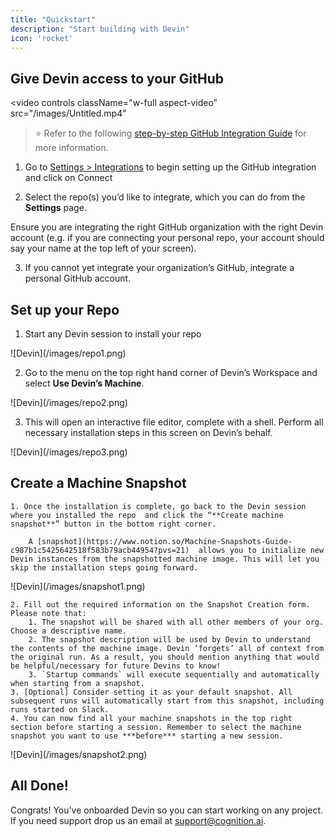```yaml
---
title: "Quickstart"
description: "Start building with Devin"
icon: 'rocket'
---
```


## Give Devin access to your GitHub

<video
  controls
  className="w-full aspect-video"
  src="/images/Untitled.mp4"
></video>

> ⭐ Refer to the following [step-by-step GitHub Integration Guide](https://www.notion.so/GitHub-Integration-Guide-f839572ed60a4d41ae2620c08c2fdb62?pvs=21) for more information.
> 
1. Go to [Settings > Integrations](https://preview.devin.ai/settings/integrations) to begin setting up the GitHub integration and click on Connect

2. Select the repo(s) you’d like to integrate, which you can do from the **Settings** page. 

Ensure you are integrating the right GitHub organization with the right Devin account (e.g. if you are connecting your personal repo, your account should say your name at the top left of your screen).

3. If you cannot yet integrate your organization’s GitHub, integrate a personal GitHub account.

## Set up your Repo

1. Start any Devin session to install your repo
    
<Frame>
    ![Devin](/images/repo1.png)
</Frame>
    
2. Go to the menu on the top right hand corner of Devin’s Workspace and select **Use Devin’s Machine**. 
    
<Frame>
    ![Devin](/images/repo2.png)
</Frame>
    
3. This will open an interactive file editor, complete with a shell. Perform all necessary installation steps in this screen on Devin’s behalf. 
    
<Frame>
    ![Devin](/images/repo3.png)
</Frame>

## Create a Machine Snapshot
    
    1. Once the installation is complete, go back to the Devin session where you installed the repo  and click the “**Create machine snapshot**” button in the bottom right corner.
        
        A [snapshot](https://www.notion.so/Machine-Snapshots-Guide-c987b1c5425642518f583b79acb44954?pvs=21)  allows you to initialize new Devin instances from the snapshotted machine image. This will let you skip the installation steps going forward.
        
<Frame>
    ![Devin](/images/snapshot1.png)
</Frame>

    2. Fill out the required information on the Snapshot Creation form. Please note that:
        1. The snapshot will be shared with all other members of your org. Choose a descriptive name.
        2. The snapshot description will be used by Devin to understand the contents of the machine image. Devin ‘forgets’ all of context from the original run. As a result, you should mention anything that would be helpful/necessary for future Devins to know!
        3. `Startup commands` will execute sequentially and automatically when starting from a snapshot.
    3. [Optional] Consider setting it as your default snapshot. All subsequent runs will automatically start from this snapshot, including runs started on Slack.
    4. You can now find all your machine snapshots in the top right section before starting a session. Remember to select the machine snapshot you want to use ***before*** starting a new session.
        
<Frame>
    ![Devin](/images/snapshot2.png)
</Frame>

## All Done!

Congrats! You’ve onboarded Devin so you can start working on any project. If you need support drop us an email at support@cognition.ai.
